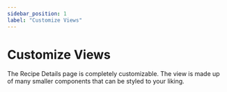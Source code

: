 ```yaml
---
sidebar_position: 1
label: "Customize Views"
---
```


# Customize Views

The Recipe Details page is completely customizable. 
The view is made up of many smaller components that can be styled to your liking.